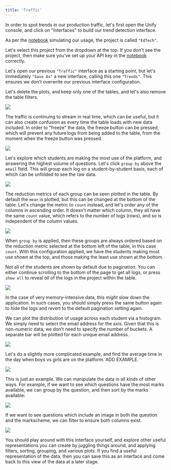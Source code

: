 ```yaml
---
title: 'Traffic'
---
```


In order to spot trends in our production traffic, let's first open the Unify console,
and click on "Interfaces" to build our trend detection interface.

As per the
[notebook]()
simulating our usage, the project is called `"EdTech"`.

Let's select this project from the dropdown at the top. If you don't see the project,
then make sure you've set up your API key in the
[notebook]()
correctly.

Let's open our previous `"Traffic"` interface as a starting point, but let's
immediately `"Save As"` a new interface, calling this one `"Trends"`. This ensures
we don't overwrite our previous interface configuration.

Let's delete the plots, and keep only one of the tables, and let's also remove the
table filters.

![](demo.gif)

The traffic is continuing to stream in real time, which can be useful, but it can
also create confusion as every time the table loads with new data included. In order
to "freeze" the data, the freeze button can be pressed, which will prevent any
future logs from being added to the table, from the moment when the freeze button
was pressed.

![](demo.gif)

Let's explore which students are making the most use of the platform, and answering
the highest volume of questions. Let's click `group by` above the `email` field.
This will group each log on a student-by-student basis, each of which can be
unfolded to see the raw data.

![](demo.gif)

The reduction metrics of each group can be seen plotted in the table. By default the
`mean` is plotted, but this can be changed at the bottom of the table. Let's change
the metric to `count` instead, and let's order any of the columns in ascending order.
It doesn't matter which column, they all have the same `count` value, which refers to
the number of logs (rows), and so is independent of the column values.

![](demo.gif)

When `group by` is applied, then these groups are always ordered based on the
reduction metric selected at the bottom left of the table, in this case `count`.
With this configuration applied, we have the students making most use shown at the
top, and those making the least use shown at the bottom.

Not all of the students are shown by default due to pagination. You can either
continue scrolling to the bottom of the page to get all logs, or press `show all` to
reveal *all* of the logs in the project within the table.

![](demo.gif)

In the case of very memory-intensive data, this *might* slow down the application.
In such cases, you should simply press the same button again to hide the logs and
revert to the default pagination setting again.

We can plot the distribution of usage across each student via a histogram. We simply
need to select the email address for the axis. Given that this is non-numeric data,
we don't need to specify the number of buckets. A separate bar will be plotted for
each unique email address.

![](demo.gif)

Let's do a slightly more complicated example, and find the average time in
the day when boys vs girls are on the platform. ADD EXAMPLE.

![](demo.gif)

This is just an example. We can manipulate the data in all kinds of other ways. For
example, if we want to see which questions have the most marks available, we can
group by the question, and then sort by the marks available:

![](demo.gif)

If we want to see questions which include an image in both the question and the
markscheme, we can filter to ensure both columns exist.

![](demo.gif)

You should play around with this interface yourself, and explore other useful
representations you can create by juggling things around, and applying
filters, sorting, grouping, and various plots. If you find a useful representation
of the data, then you can save this as an interface and come back to this view of
the data at a later stage.
